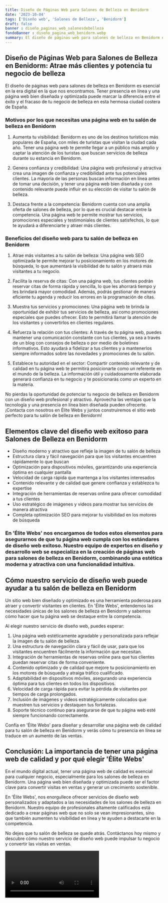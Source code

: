 ```yaml
---
title: Diseño de Páginas Web para Salones de Belleza en Benidorm
date: '2023-10-04'
tags: ['Diseño web', 'Salones de Belleza', 'Benidorm']
draft: false
banner : diseño_paginas_web_salonesdebelleza
fondoBanner : diseño_pagina_web_benidorm.webp
summary: El diseño de páginas web para salones de belleza en Benidorm es esencial en la era digital en la que nos encontramos. Tener presencia en línea y una página web bien diseñada y optimizada puede marcar la diferencia entre el éxito y el fracaso de tu negocio de belleza en esta hermosa ciudad costera de España.
---
```


## Diseño de Páginas Web para Salones de Belleza en Benidorm: Atrae más clientes y potencia tu negocio de belleza

El diseño de páginas web para salones de belleza en Benidorm es esencial en la era digital en la que nos encontramos. Tener presencia en línea y una página web bien diseñada y optimizada puede marcar la diferencia entre el éxito y el fracaso de tu negocio de belleza en esta hermosa ciudad costera de España.

### Motivos por los que necesitas una página web en tu salón de belleza en Benidorm

1. Aumenta tu visibilidad: Benidorm es uno de los destinos turísticos más populares de España, con miles de turistas que visitan la ciudad cada año. Tener una página web te permite llegar a un público más amplio y captar la atención de los turistas que buscan servicios de belleza durante su estancia en Benidorm.

2. Genera confianza y credibilidad: Una página web profesional y atractiva crea una imagen de confianza y credibilidad ante tus potenciales clientes. La mayoría de las personas buscan información en línea antes de tomar una decisión, y tener una página web bien diseñada y con contenido relevante puede influir en su elección de visitar tu salón de belleza.

3. Destaca frente a la competencia: Benidorm cuenta con una amplia oferta de salones de belleza, por lo que es crucial destacar entre la competencia. Una página web te permite mostrar tus servicios, promociones especiales y testimoniales de clientes satisfechos, lo que te ayudará a diferenciarte y atraer más clientes.

### Beneficios del diseño web para tu salón de belleza en Benidorm

1. Atrae más visitantes a tu salón de belleza: Una página web SEO optimizada te permite mejorar tu posicionamiento en los motores de búsqueda, lo que aumentará la visibilidad de tu salón y atraerá más visitantes a tu negocio.

2. Facilita la reserva de citas: Con una página web, tus clientes podrán reservar citas de forma rápida y sencilla, lo que les ahorrará tiempo y les brindará mayor comodidad. Además, podrás gestionar de manera eficiente tu agenda y reducir los errores en la programación de citas.

3. Muestra tus servicios y promociones: Una página web te brinda la oportunidad de exhibir tus servicios de belleza, así como promociones especiales que puedes ofrecer. Esto te permitirá llamar la atención de los visitantes y convertirlos en clientes regulares.

4. Refuerza la relación con tus clientes: A través de tu página web, puedes mantener una comunicación constante con tus clientes, ya sea a través de un blog con consejos de belleza o por medio de boletines informativos. Esto ayudará a fidelizar a tus clientes y a mantenerlos siempre informados sobre las novedades y promociones de tu salón.

5. Establece tu autoridad en el sector: Compartir contenido relevante y de calidad en tu página web te permitirá posicionarte como un referente en el mundo de la belleza. La información útil y cuidadosamente elaborada generará confianza en tu negocio y te posicionarás como un experto en la materia.

No pierdas la oportunidad de potenciar tu negocio de belleza en Benidorm con un diseño web profesional y atractivo. Aprovecha las ventajas que la tecnología y una presencia en línea bien diseñada pueden ofrecerte. ¡Contacta con nosotros en Élite Webs y juntos construiremos el sitio web perfecto para tu salón de belleza en Benidorm!

<GifSeo />

<Cta />

## Elementos clave del diseño web exitoso para Salones de Belleza en Benidorm

- Diseño moderno y atractivo que refleje la imagen de tu salón de belleza
- Estructura clara y fácil navegación para que los visitantes encuentren rápidamente lo que buscan
- Optimización para dispositivos móviles, garantizando una experiencia óptima en cualquier pantalla
- Velocidad de carga rápida que mantenga a los visitantes interesados
- Contenido relevante y de calidad que genere confianza y establezca tu expertise
- Integración de herramientas de reservas online para ofrecer comodidad a tus clientes
- Uso estratégico de imágenes y videos para mostrar tus servicios de manera atractiva
- Completa optimización SEO para mejorar tu visibilidad en los motores de búsqueda

### En 'Élite Webs' nos encargamos de todos estos elementos para asegurarnos de que tu página web cumpla con los estándares de diseño web exitoso. Nuestro equipo de expertos en diseño y desarrollo web se especializa en la creación de páginas web para salones de belleza en Benidorm, combinando una estética moderna y atractiva con una funcionalidad intuitiva.

## Cómo nuestro servicio de diseño web puede ayudar a tu salón de belleza en Benidorm

Un sitio web bien diseñado y optimizado es una herramienta poderosa para atraer y convertir visitantes en clientes. En 'Élite Webs', entendemos las necesidades únicas de los salones de belleza en Benidorm y sabemos cómo hacer que tu página web se destaque entre la competencia.

Al elegir nuestro servicio de diseño web, puedes esperar:

1. Una página web estéticamente agradable y personalizada para reflejar la imagen de tu salón de belleza.
2. Una estructura de navegación clara y fácil de usar, para que los visitantes encuentren fácilmente la información que necesitan.
3. Integración de herramientas de reservas online para que tus clientes puedan reservar citas de forma conveniente.
4. Contenido optimizado y de calidad que mejore tu posicionamiento en los motores de búsqueda y atraiga tráfico cualificado.
5. Adaptabilidad en dispositivos móviles, asegurando una experiencia óptima para tus clientes en todos los dispositivos.
6. Velocidad de carga rápida para evitar la pérdida de visitantes por tiempos de carga prolongados.
7. Inclusión de imágenes y videos estratégicamente colocados que muestren tus servicios y destaquen tus fortalezas.
8. Soporte técnico continuo para asegurarse de que tu página web esté siempre funcionando correctamente.

Confía en 'Élite Webs' para diseñar y desarrollar una página web de calidad para tu salón de belleza en Benidorm y verás cómo tu presencia en línea se traduce en un aumento de las ventas.

## Conclusión: La importancia de tener una página web de calidad y por qué elegir 'Élite Webs'

En el mundo digital actual, tener una página web de calidad es esencial para cualquier negocio, especialmente para los salones de belleza en Benidorm. Una página web bien diseñada y optimizada puede ser el factor clave para convertir visitas en ventas y generar un crecimiento sostenible.

En 'Élite Webs', nos enorgullece ofrecer servicios de diseño web personalizados y adaptados a las necesidades de los salones de belleza en Benidorm. Nuestro equipo de profesionales altamente calificados está dedicado a crear páginas web que no solo se vean impresionantes, sino que también aumenten tu visibilidad en línea y te ayuden a destacarte en la competencia.

No dejes que tu salón de belleza se quede atrás. Contáctanos hoy mismo y descubre cómo nuestro servicio de diseño web puede impulsar tu negocio y convertir las visitas en ventas.

<Video />

<CtaBot job='Salones de Belleza' city='Benidorm'/>

<Gmaps query='Benidorm+españa+maps' />